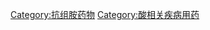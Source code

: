 {{Commonscat|H2-receptor antagonists}}

[[Category:抗组胺药物|Category:抗组胺药物]]
[[Category:酸相关疾病用药|Category:酸相关疾病用药]]